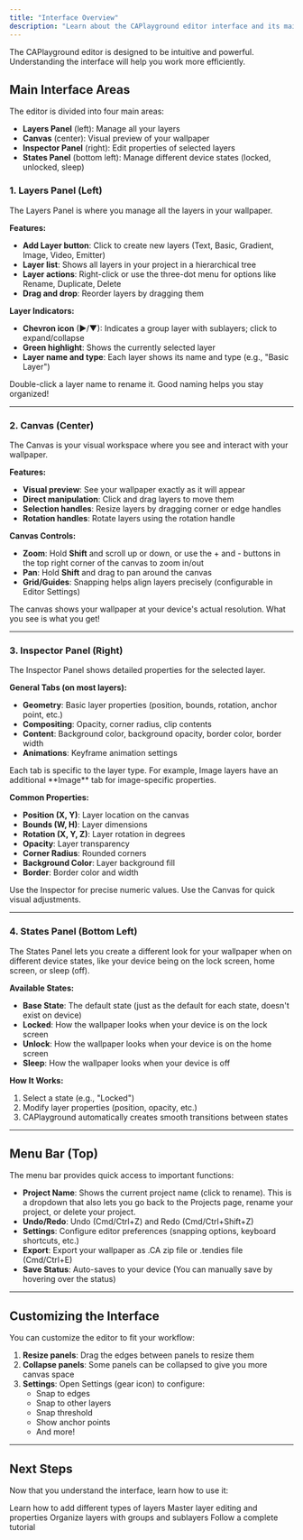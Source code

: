 ```yaml
---
title: "Interface Overview"
description: "Learn about the CAPlayground editor interface and its main components."
---
```


The CAPlayground editor is designed to be intuitive and powerful. Understanding the interface will help you work more efficiently.

## Main Interface Areas

The editor is divided into four main areas:

- **Layers Panel** (left): Manage all your layers
- **Canvas** (center): Visual preview of your wallpaper
- **Inspector Panel** (right): Edit properties of selected layers
- **States Panel** (bottom left): Manage different device states (locked, unlocked, sleep)

### 1. Layers Panel (Left)

The Layers Panel is where you manage all the layers in your wallpaper.

**Features:**
- **Add Layer button**: Click to create new layers (Text, Basic, Gradient, Image, Video, Emitter)
- **Layer list**: Shows all layers in your project in a hierarchical tree
- **Layer actions**: Right-click or use the three-dot menu for options like Rename, Duplicate, Delete
- **Drag and drop**: Reorder layers by dragging them

**Layer Indicators:**
- **Chevron icon** (▶/▼): Indicates a group layer with sublayers; click to expand/collapse
- **Green highlight**: Shows the currently selected layer
- **Layer name and type**: Each layer shows its name and type (e.g., "Basic Layer")

<Tip>
  Double-click a layer name to rename it. Good naming helps you stay organized!
</Tip>

---

### 2. Canvas (Center)

The Canvas is your visual workspace where you see and interact with your wallpaper.

**Features:**
- **Visual preview**: See your wallpaper exactly as it will appear
- **Direct manipulation**: Click and drag layers to move them
- **Selection handles**: Resize layers by dragging corner or edge handles
- **Rotation handles**: Rotate layers using the rotation handle

**Canvas Controls:**
- **Zoom**: Hold **Shift** and scroll up or down, or use the + and - buttons in the top right corner of the canvas to zoom in/out
- **Pan**: Hold **Shift** and drag to pan around the canvas
- **Grid/Guides**: Snapping helps align layers precisely (configurable in Editor Settings)

<Info>
  The canvas shows your wallpaper at your device's actual resolution. What you see is what you get!
</Info>

---

### 3. Inspector Panel (Right)

The Inspector Panel shows detailed properties for the selected layer.

**General Tabs (on most layers):**
- **Geometry**: Basic layer properties (position, bounds, rotation, anchor point, etc.)
- **Compositing**: Opacity, corner radius, clip contents
- **Content**: Background color, background opacity, border color, border width
- **Animations**: Keyframe animation settings

<Info>
  Each tab is specific to the layer type. For example, Image layers have an additional **Image** tab for image-specific properties.
</Info>

**Common Properties:**
- **Position (X, Y)**: Layer location on the canvas
- **Bounds (W, H)**: Layer dimensions
- **Rotation (X, Y, Z)**: Layer rotation in degrees
- **Opacity**: Layer transparency
- **Corner Radius**: Rounded corners
- **Background Color**: Layer background fill
- **Border**: Border color and width

<Tip>
  Use the Inspector for precise numeric values. Use the Canvas for quick visual adjustments.
</Tip>

---

### 4. States Panel (Bottom Left)

The States Panel lets you create a different look for your wallpaper when on different device states, like your device being on the lock screen, home screen, or sleep (off).

**Available States:**
- **Base State**: The default state (just as the default for each state, doesn't exist on device)
- **Locked**: How the wallpaper looks when your device is on the lock screen
- **Unlock**: How the wallpaper looks when your device is on the home screen
- **Sleep**: How the wallpaper looks when your device is off

**How It Works:**
1. Select a state (e.g., "Locked")
2. Modify layer properties (position, opacity, etc.)
3. CAPlayground automatically creates smooth transitions between states

---

## Menu Bar (Top)

The menu bar provides quick access to important functions:

- **Project Name**: Shows the current project name (click to rename). This is a dropdown that also lets you go back to the Projects page, rename your project, or delete your project.
- **Undo/Redo**: Undo (Cmd/Ctrl+Z) and Redo (Cmd/Ctrl+Shift+Z)
- **Settings**: Configure editor preferences (snapping options, keyboard shortcuts, etc.)
- **Export**: Export your wallpaper as .CA zip file or .tendies file (Cmd/Ctrl+E)
- **Save Status**: Auto-saves to your device (You can manually save by hovering over the status)

---

## Customizing the Interface

You can customize the editor to fit your workflow:

1. **Resize panels**: Drag the edges between panels to resize them
2. **Collapse panels**: Some panels can be collapsed to give you more canvas space
3. **Settings**: Open Settings (gear icon) to configure:
   - Snap to edges
   - Snap to other layers
   - Snap threshold
   - Show anchor points
   - And more!

---

## Next Steps

Now that you understand the interface, learn how to use it:

<CardGroup cols={2}>
  <Card title="Creating Layers" icon="plus" href="/editor/creating-layers">
    Learn how to add different types of layers
  </Card>
  <Card title="Editing Layers" icon="pen" href="/editor/editing-layers">
    Master layer editing and properties
  </Card>
  <Card title="Layer Hierarchy" icon="sitemap" href="/editor/layer-hierarchy">
    Organize layers with groups and sublayers
  </Card>
  <Card title="Your First Wallpaper" icon="wand-magic-sparkles" href="/getting-started/your-first-wallpaper">
    Follow a complete tutorial
  </Card>
</CardGroup>
